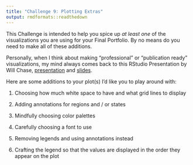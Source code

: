 ```yaml
---
title: "Challenge 9: Plotting Extras"
output: rmdformats::readthedown
---
```


This Challenge is intended to help you spice up *at least one* of the
visualizations you are using for your Final Portfolio. By no means do you 
need to make all of these additions. 

Personally, when I think about making "professional" or "publication ready" 
visualizations, my mind always comes back to this RStudio Presentation by 
Will Chase, [presentation](https://www.rstudio.com/resources/rstudioconf-2020/the-glamour-of-graphics/) and [slides](https://www.williamrchase.com/slides/assets/player/KeynoteDHTMLPlayer.html#0). 

Here are some additions to your plot(s) I'd like you to play around with:

1. Choosing how much white space to have and what grid lines to display 

2. Adding annotations for regions and / or states 

3. Mindfully choosing color palettes

4. Carefully choosing a font to use

5. Removing legends and using annotations instead

6. Crafting the legend so that the values are displayed in the order they appear 
on the plot